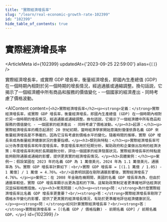 ```yaml
---
title: "實際經濟增長率"
slug: "/learn/real-economic-growth-rate-102399"
id: "102399"
hide_table_of_contents: true
---
```



# 實際經濟增長率

<ArticleMeta id={102399} updatedAt={'2023-09-25 22:59:00'} alias={`[]`} />
<div className='border-solid border-b border-t-0 my-4 border-[var(--ifm-color-gray-300)]' />

實際經濟增長率，或實際 GDP 增長率，衡量經濟增長，即國內生產總值 (GDP) 在一個時期內相對於另一個時期的增長情況，經過通脹或通縮調整。換句話説，它揭示了一個經濟體中所有商品和服務的價值變化 - 一個國家的經濟產出 - 同時考慮了價格波動。

<AIContent content={`<h2>實際經濟增長率</h2><p><strong>定義：</strong>實際經濟增長率，或實際 GDP 增長率，衡量經濟增長，即國內生產總值 (GDP) 在一個時期內相對於另一個時期的增長情況，經過通脹或通縮調整。換句話説，它揭示了一個經濟體中所有商品和服務的價值變化 - 一個國家的經濟產出 - 同時考慮了價格波動。</p><h3>起源：</h3><p>實際經濟增長率的概念起源於 20 世紀初期，當時經濟學家開始意識到僅僅依靠名義 GDP 來衡量經濟增長是不準確的，因為它沒有考慮到價格水平的變化。隨着時間的推移，實際 GDP 增長率成為衡量經濟健康狀況的重要指標。</p><h3>類別與特點：</h3><p>實際經濟增長率可以分為季度增長率和年度增長率。季度增長率用於短期分析，幫助政府和企業做出及時的經濟決策；年度增長率則用於長期趨勢分析，評估一個國家的經濟發展狀況。實際經濟增長率的特點是能夠剔除通脹或通縮的影響，提供更真實的經濟增長情況。</p><h3>具體案例：</h3><p>案例一：假設某國在 2023 年的名義 GDP 為 1 萬億美元，2024 年為 1.1 萬億美元，通脹率為 5%。實際 GDP 增長率計算如下：<br/>實際 GDP 增長率 = [(1.1 萬億 / 1.05) - 1 萬億] / 1 萬億 = 4.76%。<br/>這表明該國在剔除通脹影響後，實際經濟增長了 4.76%。</p><p>案例二：在 2008 年金融危機期間，美國的名義 GDP 增長率為負，但由於通脹率較低，實際 GDP 增長率顯示出更為温和的下降。這幫助政策制定者更準確地評估經濟狀況並採取相應措施。</p><h3>常見問題：</h3><p><strong>問：</strong>為什麼實際經濟增長率比名義 GDP 增長率更重要？<br/><strong>答：</strong>實際經濟增長率剔除了價格水平變化的影響，提供了更真實的經濟增長情況，有助於更準確地評估經濟健康狀況。</p><p><strong>問：</strong>如何計算實際經濟增長率？<br/><strong>答：</strong>實際經濟增長率 = [(名義 GDP / 價格指數) - 前期名義 GDP] / 前期名義 GDP。</p>`} id={102399} />
